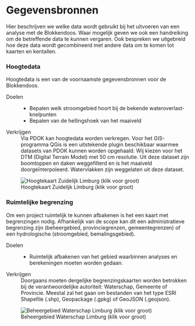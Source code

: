 # Gegevensbronnen

Hier beschrijven we welke data wordt gebruikt bij het uitvoeren van een analyse met de Blokkendoos. Waar mogelijk geven we ook een handreiking om de betreffende data te kunnen vergaren. Ook bespreken we uitgebreid hoe deze data wordt gecombineerd met andere data om te komen tot kaarten en kentallen.

### Hoogtedata

::: {.grid}

::: {.g-col-6}
Hoogtedata is een van de voornaamste gegevensbronnen voor de Blokkendoos.


Doelen
:   * Bepalen welk stroomgebied hoort bij de bekende wateroverlast-knelpunten
* Bepalen van de hellingshoek van het maaiveld

Verkrijgen
:   Via PDOK kan hoogtedata worden verkregen. Voor het GIS-programma QGis is een uitstekende plugin beschikbaar waarmee datasets van PDOK kunnen worden opgehaald. Wij kiezen voor het DTM (Digital Terrain Model) met 50 cm resolutie. Uit deze dataset zijn boomtoppen en daken weggefilterd en is het maaiveld doorgeïnterpoleerd. Watervlakken zijn weggelaten uit deze dataset.

:::

::: {.g-col-6}

![Hoogtekaart Zuidelijk Limburg (klik voor groot)](../static/img/dtm_zuidelijk_limburg.png)

:::

:::





### Ruimtelijke begrenzing

::: {.grid}
::: {.g-col-6}
Om een project ruimtelijk te kunnen afbakenen is het een kaart met begrenzingen nodig. Afhankelijk van de scope kan dit een administratieve begrenzing zijn (beheergebied, provinciegrenzen, gemeentegrenzen) of een hydrologische (stroomgebied, bemalingsgebied).

Doelen
: * Ruimtelijk afbakenen van het gebied waarbinnen analyses en berekeningen moeten worden gedaan.

Verkrijgen
:   Doorgaans moeten dergelijke begrenzingskaarten worden betrokken bij de verantwoordelijke autoriteit: Waterschap, Gemeente of Provincie. Meestal zal het gaan om bestanden van het type ESRI Shapefile (.shp), Geopackage (.gpkg) of GeoJSON (.geojson).


:::

::: {.g-col-6}

![Beheergebied Waterschap Limburg (klik voor groot)](../static/img/beheergebied_WL.png)

:::

:::







